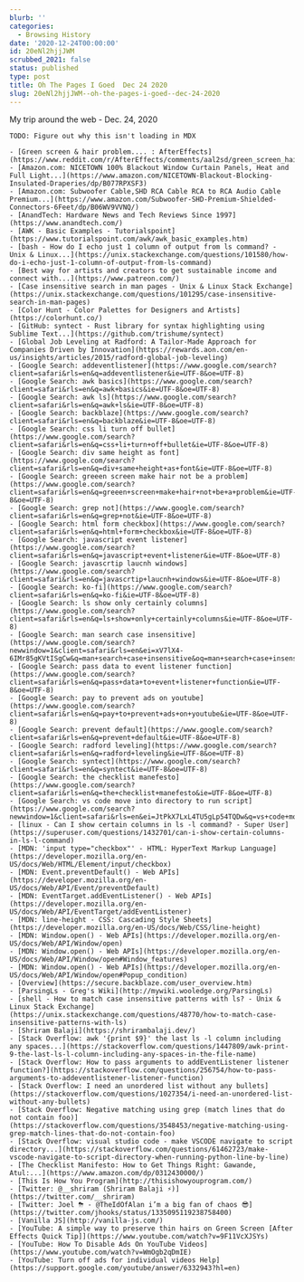 ```yaml
---
blurb: ''
categories:
  - Browsing History
date: '2020-12-24T00:00:00'
id: 20eNl2hjjJWM
scrubbed_2021: false
status: published
type: post
title: Oh The Pages I Goed  Dec 24 2020
slug: 20eNl2hjjJWM--oh-the-pages-i-goed--dec-24-2020
---
```


My trip around the web - Dec. 24, 2020

```
TODO: Figure out why this isn't loading in MDX

- [Green screen & hair problem.... : AfterEffects](https://www.reddit.com/r/AfterEffects/comments/aal2sd/green_screen_hair_problem/)
- [Amazon.com: NICETOWN 100% Blackout Window Curtain Panels, Heat and Full Light...](https://www.amazon.com/NICETOWN-Blackout-Blocking-Insulated-Draperies/dp/B077RPXSF3)
- [Amazon.com: Subwoofer Cable,SHD RCA Cable RCA to RCA Audio Cable Premium...](https://www.amazon.com/Subwoofer-SHD-Premium-Shielded-Connectors-6Feet/dp/B06WV9VVNQ/)
- [AnandTech: Hardware News and Tech Reviews Since 1997](https://www.anandtech.com/)
- [AWK - Basic Examples - Tutorialspoint](https://www.tutorialspoint.com/awk/awk_basic_examples.htm)
- [bash - How do I echo just 1 column of output from ls command? - Unix & Linux...](https://unix.stackexchange.com/questions/101580/how-do-i-echo-just-1-column-of-output-from-ls-command)
- [Best way for artists and creators to get sustainable income and connect with...](https://www.patreon.com/)
- [Case insensitive search in man pages - Unix & Linux Stack Exchange](https://unix.stackexchange.com/questions/101295/case-insensitive-search-in-man-pages)
- [Color Hunt - Color Palettes for Designers and Artists](https://colorhunt.co/)
- [GitHub: syntect - Rust library for syntax highlighting using Sublime Text...](https://github.com/trishume/syntect)
- [Global Job Leveling at Radford: A Tailor-Made Approach for Companies Driven by Innovation](https://rewards.aon.com/en-us/insights/articles/2015/radford-global-job-leveling)
- [Google Search: addeventlistener](https://www.google.com/search?client=safari&rls=en&q=addeventlistener&ie=UTF-8&oe=UTF-8)
- [Google Search: awk basics](https://www.google.com/search?client=safari&rls=en&q=awk+basics&ie=UTF-8&oe=UTF-8)
- [Google Search: awk ls](https://www.google.com/search?client=safari&rls=en&q=awk+ls&ie=UTF-8&oe=UTF-8)
- [Google Search: backblaze](https://www.google.com/search?client=safari&rls=en&q=backblaze&ie=UTF-8&oe=UTF-8)
- [Google Search: css li turn off bullet](https://www.google.com/search?client=safari&rls=en&q=css+li+turn+off+bullet&ie=UTF-8&oe=UTF-8)
- [Google Search: div same height as font](https://www.google.com/search?client=safari&rls=en&q=div+same+height+as+font&ie=UTF-8&oe=UTF-8)
- [Google Search: greeen screen make hair not be a problem](https://www.google.com/search?client=safari&rls=en&q=greeen+screen+make+hair+not+be+a+problem&ie=UTF-8&oe=UTF-8)
- [Google Search: grep not](https://www.google.com/search?client=safari&rls=en&q=grep+not&ie=UTF-8&oe=UTF-8)
- [Google Search: html form checkbox](https://www.google.com/search?client=safari&rls=en&q=html+form+checkbox&ie=UTF-8&oe=UTF-8)
- [Google Search: javascript event listener](https://www.google.com/search?client=safari&rls=en&q=javascript+event+listener&ie=UTF-8&oe=UTF-8)
- [Google Search: javascrtip laucnh windows](https://www.google.com/search?client=safari&rls=en&q=javascrtip+laucnh+windows&ie=UTF-8&oe=UTF-8)
- [Google Search: ko-fi](https://www.google.com/search?client=safari&rls=en&q=ko-fi&ie=UTF-8&oe=UTF-8)
- [Google Search: ls show only certainly columns](https://www.google.com/search?client=safari&rls=en&q=ls+show+only+certainly+columns&ie=UTF-8&oe=UTF-8)
- [Google Search: man search case insensitive](https://www.google.com/search?newwindow=1&client=safari&rls=en&ei=xV7lX4-6IMr85gKVtISgCw&q=man+search+case+insensitive&oq=man+search+case+insensitive)
- [Google Search: pass data to event listener function](https://www.google.com/search?client=safari&rls=en&q=pass+data+to+event+listener+function&ie=UTF-8&oe=UTF-8)
- [Google Search: pay to prevent ads on youtube](https://www.google.com/search?client=safari&rls=en&q=pay+to+prevent+ads+on+youtube&ie=UTF-8&oe=UTF-8)
- [Google Search: prevent default](https://www.google.com/search?client=safari&rls=en&q=prevent+default&ie=UTF-8&oe=UTF-8)
- [Google Search: radford leveling](https://www.google.com/search?client=safari&rls=en&q=radford+leveling&ie=UTF-8&oe=UTF-8)
- [Google Search: syntect](https://www.google.com/search?client=safari&rls=en&q=syntect&ie=UTF-8&oe=UTF-8)
- [Google Search: the checklist manefesto](https://www.google.com/search?client=safari&rls=en&q=the+checklist+manefesto&ie=UTF-8&oe=UTF-8)
- [Google Search: vs code move into directory to run script](https://www.google.com/search?newwindow=1&client=safari&rls=en&ei=JtPkX7LxL4TU5gLp54TQDw&q=vs+code+move+into+directory+to+run+script&oq=vs+code+move+into+directory+to+run+script)
- [linux - Can I show certain columns in ls -l command? - Super User](https://superuser.com/questions/1432701/can-i-show-certain-columns-in-ls-l-command)
- [MDN: 'input type="checkbox"' - HTML: HyperText Markup Language](https://developer.mozilla.org/en-US/docs/Web/HTML/Element/input/checkbox)
- [MDN: Event.preventDefault() - Web APIs](https://developer.mozilla.org/en-US/docs/Web/API/Event/preventDefault)
- [MDN: EventTarget.addEventListener() - Web APIs](https://developer.mozilla.org/en-US/docs/Web/API/EventTarget/addEventListener)
- [MDN: line-height - CSS: Cascading Style Sheets](https://developer.mozilla.org/en-US/docs/Web/CSS/line-height)
- [MDN: Window.open() - Web APIs](https://developer.mozilla.org/en-US/docs/Web/API/Window/open)
- [MDN: Window.open() - Web APIs](https://developer.mozilla.org/en-US/docs/Web/API/Window/open#Window_features)
- [MDN: Window.open() - Web APIs](https://developer.mozilla.org/en-US/docs/Web/API/Window/open#Popup_condition)
- [Overview](https://secure.backblaze.com/user_overview.htm)
- [ParsingLs - Greg's Wiki](http://mywiki.wooledge.org/ParsingLs)
- [shell - How to match case insensitive patterns with ls? - Unix & Linux Stack Exchange](https://unix.stackexchange.com/questions/48770/how-to-match-case-insensitive-patterns-with-ls)
- [Shriram Balaji](https://shrirambalaji.dev/)
- [Stack Overflow: awk '{print $9}' the last ls -l column including any spaces...](https://stackoverflow.com/questions/1447809/awk-print-9-the-last-ls-l-column-including-any-spaces-in-the-file-name)
- [Stack Overflow: How to pass arguments to addEventListener listener function?](https://stackoverflow.com/questions/256754/how-to-pass-arguments-to-addeventlistener-listener-function)
- [Stack Overflow: I need an unordered list without any bullets](https://stackoverflow.com/questions/1027354/i-need-an-unordered-list-without-any-bullets)
- [Stack Overflow: Negative matching using grep (match lines that do not contain foo)](https://stackoverflow.com/questions/3548453/negative-matching-using-grep-match-lines-that-do-not-contain-foo)
- [Stack Overflow: visual studio code - make VSCODE navigate to script directory...](https://stackoverflow.com/questions/61462723/make-vscode-navigate-to-script-directory-when-running-python-line-by-line)
- [The Checklist Manifesto: How to Get Things Right: Gawande, Atul:...](https://www.amazon.com/dp/0312430000/)
- [This Is How You Program](http://thisishowyouprogram.com/)
- [Twitter: @__shriram (Shriram Balaji ⚡)](https://twitter.com/__shriram)
- [Twitter: Joel ⛈ - @TheIdOfAlan i’m a big fan of chaos 😎](https://twitter.com/jhooks/status/1335095119238758400)
- [Vanilla JS](http://vanilla-js.com/)
- [YouTube: A simple way to preserve thin hairs on Green Screen [After Effects Quick Tip]](https://www.youtube.com/watch?v=9F11VcXJSYs)
- [YouTube: How To Disable Ads On YouTube Videos](https://www.youtube.com/watch?v=WmOgb2qDmIE)
- [YouTube: Turn off ads for individual videos Help](https://support.google.com/youtube/answer/6332943?hl=en)
```
